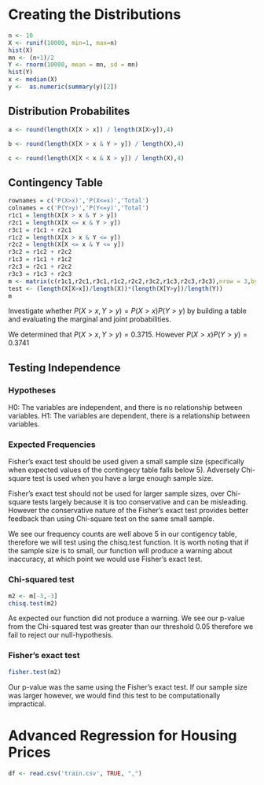 # Creating the Distributions 

```{r}
n <- 10
X <- runif(10000, min=1, max=n)
hist(X)
mn <- (n+1)/2
Y <- rnorm(10000, mean = mn, sd = mn)
hist(Y)
x <- median(X)
y <-  as.numeric(summary(y)[2])

```

## Distribution Probabilites 

```{r}
a <- round(length(X[X > x]) / length(X[X>y]),4)

b <- round(length(X[X > x & Y > y]) / length(X),4)

c <- round(length(X[X < x & X > y]) / length(X),4)
```

## Contingency Table

```{r}
rownames = c('P(X>x)','P(X<=x)','Total')
colnames = c('P(Y>y)','P(Y<=y)','Total')
r1c1 = length(X[X > x & Y > y])
r2c1 = length(X[X <= x & Y > y])
r3c1 = r1c1 + r2c1
r1c2 = length(X[X > x & Y <= y])
r2c2 = length(X[X <= x & Y <= y])
r3c2 = r1c2 + r2c2
r1c3 = r1c1 + r1c2
r2c3 = r2c1 + r2c2
r3c3 = r1c3 + r2c3
m <- matrix(c(r1c1,r2c1,r3c1,r1c2,r2c2,r3c2,r1c3,r2c3,r3c3),nrow = 3,byrow=TRUE, dimnames=list(rownames,colnames))
test <- (length(X[X>x])/length(X))*(length(X[Y>y])/length(Y))
m 
```

Investigate whether $P(X>x, Y>y)=P(X>x)P(Y>y)$ by building a table and evaluating the marginal and joint probabilities.

We determined that $P(X>x, Y>y) = 0.3715$. However $P(X>x)P(Y>y)=0.3741$

## Testing Independence

### Hypotheses

H0: The variables are independent, and there is no relationship between variables.
H1: The variables are dependent, there is a relationship between variables.

### Expected Frequencies

Fisher's exact test should be used given a small sample size (specifically when expected values of the contingecy table falls below 5). Adversely Chi-square test is used when you have a large enough sample size.

Fisher's exact test should not be used for larger sample sizes, over Chi-square tests largely because it is too conservative and can be misleading. However the conservative nature of the Fisher's exact test provides better feedback than using Chi-square test on the same small sample.

We see our frequency counts are well above 5 in our contigency table, therefore we will test using the chisq.test function. It is worth noting that if the sample size is to small, our function will produce a warning about inaccuracy, at which point we would use Fisher's exact test.

### Chi-squared test

```{r}
m2 <- m[-3,-3]
chisq.test(m2)
```

As expected our function did not produce a warning. We see our p-value from the Chi-squared test was greater than our threshold 0.05 therefore we fail to reject our null-hypothesis.

### Fisher's exact test

```{r}
fisher.test(m2)
```

Our p-value was the same using the Fisher's exact test. If our sample size was larger however, we would find this test to be computationally impractical.

# Advanced Regression for Housing Prices

```{r}
df <- read.csv('train.csv', TRUE, ",")
```

